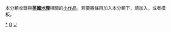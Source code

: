 {{Catnav|頁面分類|地理|大洲|欧洲|欧洲地理|英國地理}}
{{hiddencat}}
{{WPSS-cat}}
本分類收錄與'''[[英國地理|英國地理]]'''相關的[[Wikipedia:小作品|小作品]]。若要將條目加入本分類下，請加入'''{{tl|UK-geo-stub}}'''，或者'''{{tl|英國地理小作品}}'''模板。

[[Category:英國地理|*]]
[[Category:英國小作品|G]]
[[Category:歐洲地理小作品|U]]